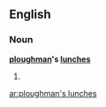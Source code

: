 ==English==

===Noun===
'''[[ploughman]]'s [[lunch]]es'''

# {{plural of|[[ploughman's lunch]]}}

[[ar:ploughman's lunches]]